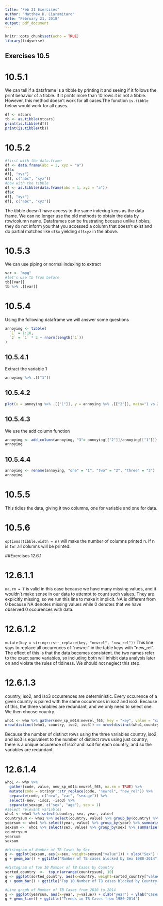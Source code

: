 ```yaml
---
title: "Feb 21 Exercises"
author: "Matthew D. Ciaramitaro"
date: "February 21, 2018"
output: pdf_document
---
```


```r
knitr::opts_chunk$set(echo = TRUE)
library(tidyverse)
```

## Exercises 10.5
<h1>10.5.1</h1>
We can tell if a dataframe is a tibble by printing it and seeing if it follows the print behavior of a tibble. If it prints more than 10 rows it is not a tibble. However, this method doesn't work for all cases.The function `is.tibble` below would work for all cases.
```r
df <- mtcars
tb <- as.tibble(mtcars)
print(is.tibble(df))
print(is.tibble(tb))
```
<h1>10.5.2</h1>
```r
#first with the data.frame
df <- data.frame(abc = 1, xyz = "a")
df$x
df[, "xyz"]
df[, c("abc", "xyz")]
#now with the tibble
df <- as.tibble(data.frame(abc = 1, xyz = "a"))
df$x
df[, "xyz"]
df[, c("abc", "xyz")]
```
The tibble doesn't have access to the same indexing keys as the data frame. We can no longer use the old methods to obtain the data by row/column name.
Dataframes can be frustrating because unlike tibbles, they do not inform you that you accessed a column that doesn't exist and do partial matches like `df$x` yielding `df$xyz` in the above.

<h1>10.5.3</h1>
We can use piping or normal indexing to extract 
```r
var <- "mpg"
#let's use tb from before
tb[[var]]
tb %>% .[[var]]
```
<h1>10.5.4</h1>
Using the following dataframe we will answer some questions
```r
annoying <- tibble(
  `1` = 1:10,
  `2` = `1` * 2 + rnorm(length(`1`))
)
```
<h2>10.5.4.1</h2>
Extract the variable 1
```r
annoying %>% .[["1"]]
```
<h2>10.5.4.2</h2>
```r
plot(x = annoying %>% .[["1"]], y = annoying %>% .[["2"]], main="1 vs 2 scatterplot", type="p", xlab = "1", ylab = "2")
```
<h2>10.5.4.3</h2>
We use the add column function
```r
annoying <- add_column(annoying, "3"= annoying[["2"]]/annoying[["1"]])
annoying
```
<h2>10.5.4.4</h2>
```r
annoying <- rename(annoying, "one" = "1", "two" = "2", "three" = "3")
annoying
```
<h1>10.5.5</h1>
This tidies the data, giving it two columns, one for variable and one for data.

<h1>10.5.6</h1>
`options(tibble.width = n)` will make the number of columns printed n. If n is `Inf` all columns will be printed.

##Exercises 12.6.1
<h1>12.6.1.1</h1>
`na.rm = T` is valid in this case because we have many missing values, and it wouldn't make sense in our data to attempt to count such values. They are explicitly missing, so we run this line to make it implicit. NA is different from 0 because NA denotes missing values while 0 denotes that we have observed 0 occurences with data.
<h1>12.6.1.2</h1>
`mutate(key = stringr::str_replace(key, "newrel", "new_rel"))`
This line says to replace all occurences of "newrel" in the table keys with "new_rel". The effect of this is that the data becomes consistent. the two names refer to the exact same variables, so including both will inhibit data analysis later on and violate the rules of tidiness. We should not neglect this step.
<h1>12.6.1.3</h1>
country, iso2, and iso3 occurrences are deterministic. Every occurence of a given country is paired with the same occurences in iso2 and iso3. Because of this, the three variables are redundant, and we only need to select one. We then choose country.

```r
who1 <- who %>% gather(new_sp_m014:newrel_f65, key = "key", value = "cases", na.rm = TRUE)
nrow(distinct(who1, country, iso2, iso3)) == nrow(distinct(who1,country))


```
Because the number of distinct rows using the three variables country, iso2, and iso3 is equivalent to the number of distinct rows using just country, there is a unique occurence of iso2 and iso3 for each country, and so the variables are redundant.

<h1>12.6.1.4</h1>
```r
who1 <- who %>%
  gather(code, value, new_sp_m014:newrel_f65, na.rm = TRUE) %>% 
  mutate(code = stringr::str_replace(code, "newrel", "new_rel")) %>%
  separate(code, c("new", "var", "sexage")) %>% 
  select(-new, -iso2, -iso3) %>% 
  separate(sexage, c("sex", "age"), sep = 1)
#select relevant variables
who1 <- who1 %>% select(country, sex, year, value)
countrysum <- who1 %>% select(country, value) %>% group_by(country) %>% summarise(value = sum(value))
yearsum <- who1 %>% select(year, value) %>% group_by(year) %>% summarise(value = sum(value))
sexsum <-  who1 %>% select(sex, value) %>% group_by(sex) %>% summarise(value = sum(value))
countrysum
yearsum
sexsum

#Histogram of Number of TB Cases by Sex
g <- ggplot(sexsum, aes(x=sex, weight=sexsum["value"])) + xlab("Sex") + ylab("Cases of TB")
g + geom_bar() + ggtitle("Number of TB cases blocked by Sex 1980-2014")

#Histogram of Top 10 Number of TB Cases by Country 
sorted_country  <-  top_n(arrange(countrysum), 10)
g <- ggplot(sorted_country, aes(x=country, weight=sorted_country["value"])) + xlab("Country") + ylab("Cases of TB")
g + geom_bar() + ggtitle("Top 10 Number of TB cases blocked by Country 1980-2014") + theme(axis.text.x = element_text(color="blue",size=10, angle=15)) 

#Line graph of Number of TB Cases from 2010 to 2014
g <- ggplot(yearsum, aes(x=year, y=value)) + xlab("year") + ylab("Cases of TB")
g + geom_line() + ggtitle("Trends in TB Cases from 1980-2014")

```

